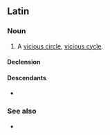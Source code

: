 ==Latin==

===Noun===
{{la-noun|[[circulus]] [[vitiōsus]]|circulī vitiōsī|m|second}}

# A [[vicious circle]], [[vicious cycle]].

====Declension====
{{la-ndecl|circulus<2> vitiōsus<+>}}

====Descendants====
* {{desc|ru|поро́чный круг}} {{qualifier|calque}}

===See also===
* {{l|la|circulus in probandō}}